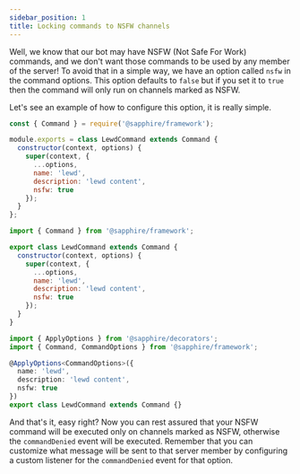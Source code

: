 ```yaml
---
sidebar_position: 1
title: Locking commands to NSFW channels
---
```



Well, we know that our bot may have NSFW (Not Safe For Work) commands, and we don't want those commands to be used by
any member of the server! To avoid that in a simple way, we have an option called `nsfw` in the command options. This
option defaults to `false` but if you set it to `true` then the command will only run on channels marked as NSFW.

Let's see an example of how to configure this option, it is really simple.

<Tabs groupId="language-choice">
<TabItem value="javascript" label="JavaScript" default>

```javascript {4-11}
const { Command } = require('@sapphire/framework');

module.exports = class LewdCommand extends Command {
  constructor(context, options) {
    super(context, {
      ...options,
      name: 'lewd',
      description: 'lewd content',
      nsfw: true
    });
  }
};
```

</TabItem>
<TabItem value="ESM" label="ESM">

```javascript {4-11}
import { Command } from '@sapphire/framework';

export class LewdCommand extends Command {
  constructor(context, options) {
    super(context, {
      ...options,
      name: 'lewd',
      description: 'lewd content',
      nsfw: true
    });
  }
}
```

</TabItem>
<TabItem value="typescript" label="TypeScript">

```typescript {5-9}
import { ApplyOptions } from '@sapphire/decorators';
import { Command, CommandOptions } from '@sapphire/framework';

@ApplyOptions<CommandOptions>({
  name: 'lewd',
  description: 'lewd content',
  nsfw: true
})
export class LewdCommand extends Command {}
```

</TabItem>
</Tabs>

And that's it, easy right? Now you can rest assured that your NSFW command will be executed only on channels marked as
NSFW, otherwise the `commandDenied` event will be executed. Remember that you can customize what message will be sent to
that server member by configuring a custom listener for the `commandDenied` event for that option.
